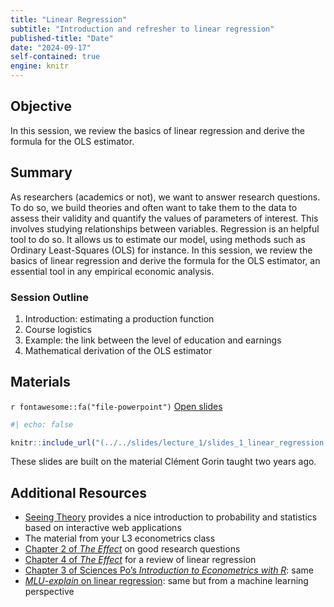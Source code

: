 ```yaml
---
title: "Linear Regression"
subtitle: "Introduction and refresher to linear regression"
published-title: "Date"
date: "2024-09-17"
self-contained: true
engine: knitr
---
```


::: callout-tip
## Objective

In this session, we review the basics of linear regression and derive the formula for the OLS estimator.
:::

## Summary

As researchers (academics or not), we want to answer research questions. To do so, we build theories and often want to take them to the data to assess their validity and quantify the values of parameters of interest. This involves studying relationships between variables. Regression is an helpful tool to do so. It allows us to estimate our model, using methods such as Ordinary Least-Squares (OLS) for instance. In this session, we review the basics of linear regression and derive the formula for the OLS estimator, an essential tool in any empirical economic analysis.

### Session Outline

1.  Introduction: estimating a production function
2.  Course logistics
3.  Example: the link between the level of education and earnings
4.  Mathematical derivation of the OLS estimator

## Materials

`r fontawesome::fa("file-powerpoint")` [Open slides](../../slides/lecture_1/slides_1_linear_regression.html)

```r
#| echo: false

knitr::include_url("(../../slides/lecture_1/slides_1_linear_regression.html")
```

These slides are built on the material Clément Gorin taught two years ago.

<!-- ## Exercise -->

<!-- *This section will describe the exercise that we will do in class and provide links to the data sets and tools used.* -->

<!-- Since the TDs have not yet started, we will use Google Collabs to run today's code online. In the future, you will use R Studio. -->

## Additional Resources

-   [Seeing Theory](https://seeing-theory.brown.edu/) provides a nice introduction to probability and statistics based on interactive web applications
-   The material from your L3 econometrics class
-   [Chapter 2 of *The Effect*](https://theeffectbook.net/ch-ResearchQuestions.html) on good research questions
-   [Chapter 4 of *The Effect*](https://theeffectbook.net/ch-DescribingRelationships.html) for a review of linear regression
-   [Chapter 3 of Sciences Po's *Introduction to Econometrics with R*](https://scpoecon.github.io/ScPoEconometrics/linreg.html): same
-   [*MLU-explain* on linear regression](https://mlu-explain.github.io/linear-regression/): same but from a machine learning perspective
